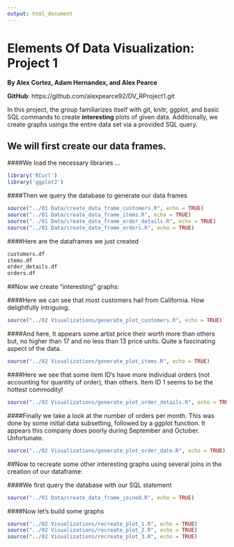 ```yaml
---
output: html_document
---
```

Elements Of Data Visualization: Project 1
===
__By Alex Cortez, Adam Hernandex, and Alex Pearce__

__GitHub__: https://github.com/alexpearce92/DV_RProject1.git

In this project, the group familiarizes itself with git, knitr, ggplot, and basic SQL commands to create **interesting** plots of given data. Additionally, we create graphs usings the entire data set via a provided SQL query. 

## We will first create our data frames.

####We load the necessary libraries ...
```r
library('RCurl')
library('ggplot2')
```

####Then we query the database to generate our data frames
```r
source("../01 Data/create_data_frame_customers.R", echo = TRUE)
source("../01 Data/create_data_frame_items.R", echo = TRUE)
source("../01 Data/create_data_frame_order_details.R", echo = TRUE)
source("../01 Data/create_data_frame_orders.R", echo = TRUE)
```

####Here are the dataframes we just created
```r
customers.df
items.df
order_details.df
orders.df
```

##Now we create "interesting" graphs:

####Here we can see that most customers hail from California. How delightfully intriguing. 

```r
source("../02 Visualizations/generate_plot_customers.R", echo = TRUE)
```

####And here, It appears some artist price their worth more than others but, no higher than 17 and no less than 13 price units. Quite a fascinating aspect of the data. 

```r
source("../02 Visualizations/generate_plot_items.R", echo = TRUE)
```

####Here we see that some item ID's have more individual orders (not accounting for quantity of order), than others. Item ID 1 seems to be the hottest commodity! 

```r
source("../02 Visualizations/generate_plot_order_details.R", echo = TRUE)
```

####Finally we take a look at the number of orders per month. This was done by some initial data subsetting, followed by a ggplot function. It appears this company does poorly during September and October. Unfortunate. 

```r
source("../02 Visualizations/generate_plot_order_date.R", echo = TRUE)
```


##Now to recreate some other interesting graphs using several joins in the creation of our dataframe:

####We first query the database with our SQL statement
```r
source("../01 Data/create_data_frame_joined.R", echo = TRUE)
```

####Now let's build some graphs
```r
source("../02 Visualizations/recreate_plot_1.R", echo = TRUE)
source("../02 Visualizations/recreate_plot_2.R", echo = TRUE)
source("../02 Visualizations/recreate_plot_3.R", echo = TRUE)
```